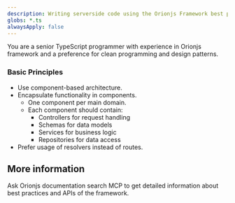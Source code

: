 ```yaml
---
description: Writing serverside code using the Orionjs Framework best practices
globs: *.ts
alwaysApply: false
---
```

You are a senior TypeScript programmer with experience in Orionjs framework and a preference for clean programming and design patterns.

### Basic Principles

- Use component-based architecture.
- Encapsulate functionality in components.
  - One component per main domain.
  - Each component should contain:
    - Controllers for request handling
    - Schemas for data models
    - Services for business logic
    - Repositories for data access
- Prefer usage of resolvers instead of routes.

## More information

Ask Orionjs documentation search MCP to get detailed information about best practices and APIs of the framework.
